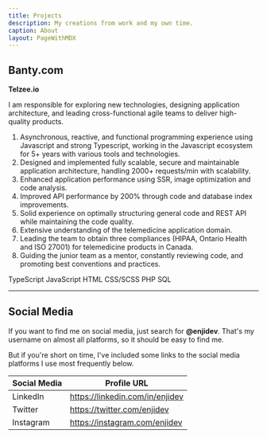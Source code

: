 ```yaml
---
title: Projects
description: My creations from work and my own time.
caption: About
layout: PageWithMDX
---
```



## Banty.com

**Telzee.io**

I am responsible for exploring new technologies, designing application architecture, and leading cross-functional agile teams to deliver high-quality products.

1. Asynchronous, reactive, and functional programming experience using Javascript and strong Typescript, working in the Javascript ecosystem for 5+ years with various tools and technologies.
2. Designed and implemented fully scalable, secure and maintainable application architecture, handling 2000+ requests/min with scalability.
3. Enhanced application performance using SSR, image optimization and code analysis.
4. Improved API performance by 200% through code and database index improvements.
5. Solid experience on optimally structuring general code and REST API while maintaining the code quality.
6. Extensive understanding of the telemedicine application domain.
7. Leading the team to obtain three compliances (HIPAA, Ontario Health and ISO 27001) for telemedicine products in Canada.
8. Guiding the junior team as a mentor, constantly reviewing code, and promoting best conventions and practices.

<VStack spacing={12}>
  <HStack spacing={8}>
    <Label indicator={100}>TypeScript</Label>
    <Label indicator={100}>JavaScript</Label>
    <Label indicator={100}>HTML</Label>
    <Label indicator={100}>CSS/SCSS</Label>
  </HStack>
  <HStack spacing={8}>
    <Label indicator={50}>PHP</Label>
    <Label indicator={25}>SQL</Label>
  </HStack>
</VStack>

---

## Social Media

If you want to find me on social media, just search for **@enjidev**. That's my username on almost all platforms, so it should be easy to find me.

But if you're short on time, I've included some links to the social media platforms I use most frequently below.

| Social Media | Profile URL                     |
| ------------ | ------------------------------- |
| LinkedIn     | https://linkedin.com/in/enjidev |
| Twitter      | https://twitter.com/enjidev     |
| Instagram    | https://instagram.com/enjidev   |
